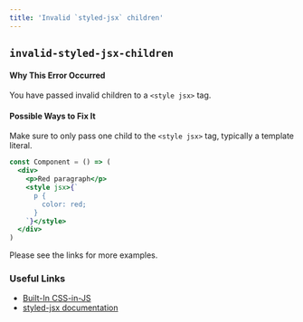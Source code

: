 ```yaml
---
title: 'Invalid `styled-jsx` children'
---
```


## `invalid-styled-jsx-children`

#### Why This Error Occurred

You have passed invalid children to a `<style jsx>` tag.

#### Possible Ways to Fix It

Make sure to only pass one child to the `<style jsx>` tag, typically a template literal.

```jsx filename="example.js"
const Component = () => (
  <div>
    <p>Red paragraph</p>
    <style jsx>{`
      p {
        color: red;
      }
    `}</style>
  </div>
)
```

Please see the links for more examples.

### Useful Links

- [Built-In CSS-in-JS](/docs/basic-features/built-in-css-support#css-in-js)
- [styled-jsx documentation](https://github.com/vercel/styled-jsx)
